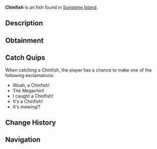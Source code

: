 {{FishInfobox
|image          = Chinfish.png
|rarity         = Uncommon
|sea            = First Sea
|location       = [[Sunstone Island]]
|sublocation    = 
|sources        = Fishing Rod
|radar_location = 
|xp             = 40
|weather        = Rain
|time           = 
|season         = Autumn, Winter
|bait           = 
|base_weight    = 4
|base_value     = 85
|weight_range   = 2
|base_chance    = 70
|base_resil     = 80
}}
'''Chinfish''' is an {{Rarity|Uncommon}} fish found in [[Sunstone Island]].

== Description ==
{{Description|The Chinfish is a peculiar species with a distinct chin-like protrusion on its lower jaw. They are sluggish swimmers and are an interesting catch to have on the other side of your line.|Bestiary Entry}}

== Obtainment ==
{{Description|Caught near Sunstone Island.|Bestiary Hint}}
{{Fish Availability|
Sunstone Island
|top_rods      = 
Leviathan's Fang Rod\177399.1\169256.2;
Trident Rod\174960.89\108041.75;
Free Spirit Rod\172446.32\107849.68;
No-Life Rod\171215.29\154366.99;
Azure Of Lagoon\169392.2\106409.19;
Training Rod\147146.72\165993.54;
Flimsy Rod\127952.9\109519.99;
Resourceful Rod\151749.78\105481.26;
Fast Rod\157331.12\153748.31;
Seraphic Rod\153906.54\153541.51;
Blazebringer Rod\159380.39\123640.29;
Zeus Rod\158325.1\131047.87;
Verdant Shear Rod\158076.36\131144.12;
Depthseeker Rod\156846.14\119869.45;
Avalanche Rod\155528.53\107595.06;
Challenger's Rod\155379.47\140538.47;
Volcanic Rod\154635.38\108280.23;
Rod Of The Depths\149055.91\127520.07;
Rod Of The Forgotten Fang\148773.63\140204.99;
Ethereal Prism Rod\148613.57\110122.04;
Rod Of The Exalted One\143879.89\125424.52;
Steady Rod\77264.36\57296.64
|recommended   = Trident Rod
}}

== Catch Quips ==
When catching a Chinfish, the player has a chance to make one of the following exclamations:
* Woah, a Chinfish!
* The Megachin!
* I caught a Chinfish!
* It's a Chinfish!
* It's mewing!?

== Change History ==
{{Change History|{{subst:Current Version}}}}

== Navigation ==
{{Fish Navbox|Sunstone Island}}